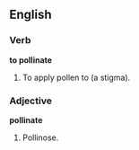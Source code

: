 ==English==

===Verb===

'''to pollinate'''

#To apply pollen to (a stigma).

===Adjective===

'''pollinate'''

#Pollinose.